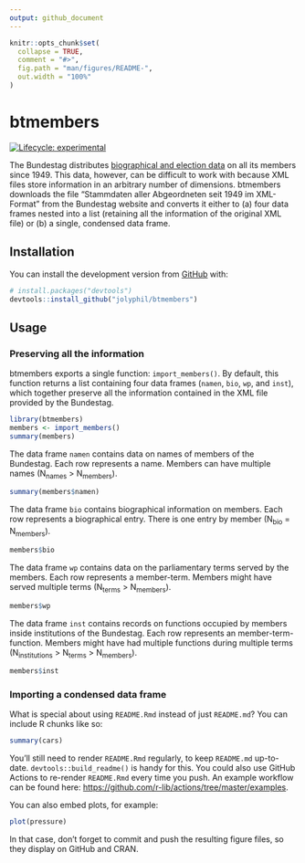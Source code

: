 ```yaml
---
output: github_document
---
```


<!-- README.md is generated from README.Rmd. Please edit that file -->

```r
knitr::opts_chunk$set(
  collapse = TRUE,
  comment = "#>",
  fig.path = "man/figures/README-",
  out.width = "100%"
)
```

# btmembers

<!-- badges: start -->
[![Lifecycle: experimental](https://img.shields.io/badge/lifecycle-experimental-orange.svg)](https://www.tidyverse.org/lifecycle/#experimental)
<!-- badges: end -->

The Bundestag distributes [biographical and election data](https://www.bundestag.de/services/opendata/) on all its members since 1949. This data, however, can be difficult to work with because XML files store information in an arbitrary number of dimensions. btmembers downloads the file "Stammdaten aller Abgeordneten seit 1949 im XML-Format" from the Bundestag website and converts it either to (a) four data frames nested into a list (retaining all the information of the original XML file) or (b) a single, condensed data frame.

## Installation

You can install the development version from [GitHub](https://github.com/) with:

``` r
# install.packages("devtools")
devtools::install_github("jolyphil/btmembers")
```
## Usage

### Preserving all the information

btmembers exports a single function: `import_members()`. By default, this function returns a list containing four data frames (`namen`, `bio`, `wp`, and `inst`), which together preserve all the information contained in the XML file provided by the Bundestag. 

```r
library(btmembers)
members <- import_members()
summary(members)
```

The data frame `namen` contains data on names of members of the Bundestag. Each row represents a name. Members can have multiple names (N~names~ > N~members~). 

```r
summary(members$namen)
```

The data frame `bio` contains biographical information on members. Each row represents a biographical entry. There is one entry by member (N~bio~ = N~members~). 

```r
members$bio
```

The data frame `wp` contains data on the parliamentary terms served by the members. Each row represents a member-term. Members might have served multiple terms (N~terms~ > N~members~).

```r
members$wp
```

The data frame `inst` contains records on functions occupied by members inside institutions of the Bundestag. Each row represents an member-term-function. Members might have had multiple functions during multiple terms (N~institutions~ > N~terms~ > N~members~).

```r
members$inst
```


### Importing a condensed data frame




What is special about using `README.Rmd` instead of just `README.md`? You can include R chunks like so:

```r
summary(cars)
```

You'll still need to render `README.Rmd` regularly, to keep `README.md` up-to-date. `devtools::build_readme()` is handy for this. You could also use GitHub Actions to re-render `README.Rmd` every time you push. An example workflow can be found here: <https://github.com/r-lib/actions/tree/master/examples>.

You can also embed plots, for example:

```r
plot(pressure)
```

In that case, don't forget to commit and push the resulting figure files, so they display on GitHub and CRAN.

